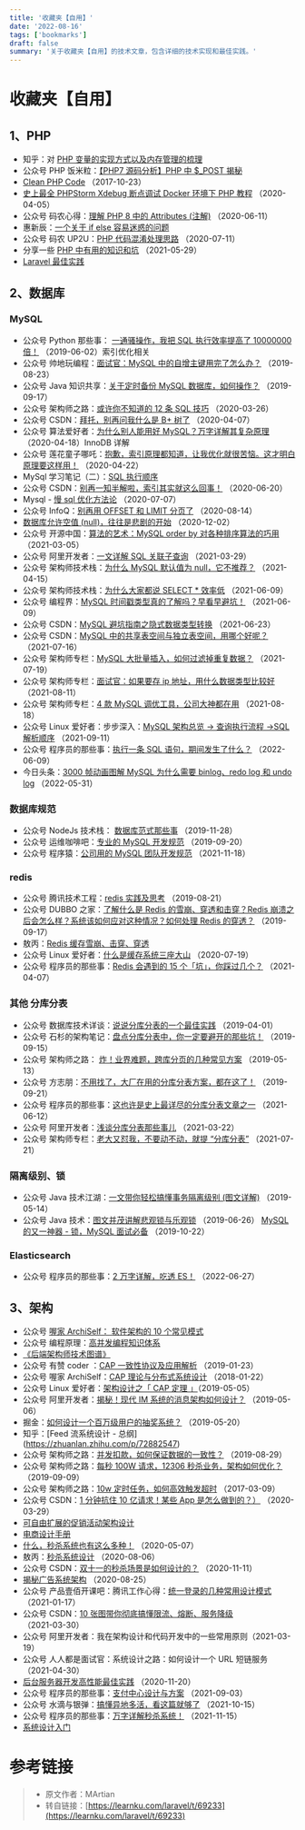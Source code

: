 ```yaml
---
title: '收藏夹【自用】'
date: '2022-08-16'
tags: ['bookmarks']
draft: false
summary: '关于收藏夹【自用】的技术文章，包含详细的技术实现和最佳实践。'
---
```


# 收藏夹【自用】

## 1、PHP
- 知乎：对 [PHP 变量的实现方式以及内存管理的梳理](https://zhuanlan.zhihu.com/p/58165332)
- 公众号 PHP 饭米粒：[【PHP7 源码分析】PHP 中 $_POST 揭秘](https://mp.weixin.qq.com/s/SDYKwGUdk85v58WHzVJE_A)
- [Clean PHP Code](https://github.com/nineyang/clean-php-code) （2017-10-23）
- [史上最全 PHPStorm Xdebug 断点调试 Docker 环境下 PHP 教程](https://segmentfault.com/a/1190000022269173) （2020-04-05）
- 公众号 码农心得：[理解 PHP 8 中的 Attributes (注解)](https://mp.weixin.qq.com/s/p1FvhfScfklY8LCEtGg2Mg) （2020-06-11）
- 惠新辰：[一个关于 if else 容易迷惑的问题](https://www.laruence.com/2020/07/09/6015.html)
- 公众号 码农 UP2U：[PHP 代码混淆处理思路](https://mp.weixin.qq.com/s/It9Thtz20rSQ3Z4u_3rl6g) （2020-07-11）
- 分享一些 [PHP 中有用的知识和坑](https://segmentfault.com/a/1190000040084826) （2021-05-29）
- [Laravel 最佳实践](https://github.com/alexeymezenin/laravel-best-practices/blob/master/chinese.md)

## 2、数据库
### MySQL
- 公众号 Python 那些事： [一通骚操作，我把 SQL 执行效率提高了 10000000 倍！](https://mp.weixin.qq.com/s/9S59a7jjQEn42PFXqpiuIw) （2019-06-02）索引优化相关
- 公众号 帅地玩编程：[面试官：MySQL 中的自增主键用完了怎么办？](https://mp.weixin.qq.com/s/IZRKPH4FYPR-mltim6J7hA) （2019-08-23）
- 公众号 Java 知识共享：[关于定时备份 MySQL 数据库，如何操作？](https://mp.weixin.qq.com/s/LWEs7tSkapGQ_WE6zYhjDg) （2019-09-17）
- 公众号 架构师之路：[或许你不知道的 12 条 SQL 技巧](https://mp.weixin.qq.com/s/AwAEJVWtYfiy79jXGC7olA) （2020-03-26）
- 公众号 CSDN：[拜托，别再问我什么是 B+ 树了](https://mp.weixin.qq.com/s/vXnG1SVYeybaLeGGVnh2vA) （2020-04-07）
- 公众号 算法爱好者：[为什么别人能用好 MySQL？万字详解其复杂原理](https://mp.weixin.qq.com/s/pRqXdWYyhQD0x_NAdQLyHA) （2020-04-18）InnoDB 详解
- 公众号 莲花童子哪吒：[抱歉，索引原理都知道，让我优化就很苦恼。这才明白原理要这样用！](https://mp.weixin.qq.com/s/D38PLc6LWMbj7tyEorCCcQ) （2020-04-22）
- MySql 学习笔记（二）：[SQL 执行顺序](https://blog.51cto.com/u_13593129/2357192)
- 公众号 CSDN：[别再一知半解啦，索引其实就这么回事！](https://mp.weixin.qq.com/s/F1EY0hY9WrzmeRp3C5C9Pw) （2020-06-20）
- Mysql - [慢 sql 优化方法论](http://www.linkedkeeper.com/1690.html) （2020-07-07）
- 公众号 InfoQ：[别再用 OFFSET 和 LIMIT 分页了](https://mp.weixin.qq.com/s/XCSvDx90ml3uDkwBah8XsQ) （2020-08-14）
- [数据库允许空值 (null)，往往是悲剧的开始](https://juejin.cn/post/6901488402353520647) （2020-12-02）
- 公众号 开源中国：[算法的艺术：MySQL order by 对各种排序算法的巧用](https://mp.weixin.qq.com/s/i73OVvQ1WT55aUJ68EELRQ) （2021-03-05）
- 公众号 阿里开发者：[一文详解 SQL 关联子查询](https://mp.weixin.qq.com/s/Whx50KNUuXORO05bi7PECw) （2021-03-29）
- 公众号 架构师技术栈：[为什么 MySQL 默认值为 null，它不推荐？](https://mp.weixin.qq.com/s/WLxQAIW8nL6KoqWNIM1IaQ) （2021-04-15）
- 公众号 架构师技术栈：[为什么大家都说 SELECT * 效率低](https://mp.weixin.qq.com/s/37SXgXqaP-j1OmdcTUNUOg) （2021-06-09）
- 公众号 编程界：[MySQL 时间戳类型真的了解吗？早看早避坑！](https://mp.weixin.qq.com/s/hBg1kAacQPqHupARav9kNw) （2021-06-09）
- 公众号 CSDN：[MySQL 避坑指南之隐式数据类型转换](https://mp.weixin.qq.com/s/O_C5DpqWlCHLGphy-W00yg) （2021-06-23）
- 公众号 CSDN：[MySQL 中的共享表空间与独立表空间，用哪个好呢？](https://mp.weixin.qq.com/s/l6F6kABHHmyq5qsK55s9eA) （2021-07-16）
- 公众号 架构师专栏：[MySQL 大批量插入，如何过滤掉重复数据？](https://mp.weixin.qq.com/s/YTlnKTopYB7T40nMrtty4g) （2021-07-19）
- 公众号 架构师专栏：[面试官：如果要存 ip 地址，用什么数据类型比较好](https://mp.weixin.qq.com/s/fUAKMjqjklrTg1692k_Adw) （2021-08-11）
- 公众号 架构师专栏：[4 款 MySQL 调优工具，公司大神都在用](https://mp.weixin.qq.com/s/2GXv4DThjY7gwBaTHpoexQ) （2021-08-18）
- 公众号 Linux 爱好者：步步深入：[MySQL 架构总览 -> 查询执行流程 ->SQL 解析顺序](https://mp.weixin.qq.com/s/5LEc99nUOSOo7vgBdmaLcg) （2021-09-11）
- 公众号 程序员的那些事：[执行一条 SQL 语句，期间发生了什么？](https://mp.weixin.qq.com/s/IQyRiGxQt6wCMuPHeMnnlA) （2022-06-09）
- 今日头条：[3000 帧动画图解 MySQL 为什么需要 binlog、redo log 和 undo log](https://www.toutiao.com/article/7103554562748973568/?app=news_article&timestamp=1655016253&use_new_style=1&req_id=202206121444120101420341590290D42B&group_id=7103554562748973568&share_token=DE693EE4-2A01-459A-9AD3-B069C584FE31&tt_from=weixin&utm_source=weixin&utm_medium=toutiao_ios&utm_campaign=client_share&wxshare_count=1&source=m_redirect&wid=1660659705935) （2022-05-31）

### 数据库规范
- 公众号 NodeJs 技术栈： [数据库范式那些事](https://mp.weixin.qq.com/s/8XO9TF4BhAxWv90HiPfOvw) （2019-11-28）
- 公众号 运维咖啡吧：[专业的 MySQL 开发规范](https://mp.weixin.qq.com/s/zfR5kn1tejVSiH-mireT3A) （2019-09-20）
- 公众号 程序猿：[公司用的 MySQL 团队开发规范](https://mp.weixin.qq.com/s/NZU_79laolqkY1m3jThz6w) （2021-11-18）

### redis
- 公众号 腾讯技术工程：[redis 实践及思考](https://mp.weixin.qq.com/s/xQDYaunRK-JMY7hoxN6PAQ) （2019-08-21）
- 公众号 DUBBO 之家：[了解什么是 Redis 的雪崩、穿透和击穿？Redis 崩溃之后会怎么样？系统该如何应对这种情况？如何处理 Redis 的穿透？](https://mp.weixin.qq.com/s/Pz2o5gn-DfbrDvvOZrdGGg) （2019-09-17）
- 敖丙：[Redis 缓存雪崩、击穿、穿透](https://segmentfault.com/a/1190000022029639)
- 公众号 Linux 爱好者：[什么是缓存系统三座大山](https://mp.weixin.qq.com/s/LawRPLTSUFQwZU_MKLZEZA) （2020-07-19）
- 公众号 程序员的那些事：[Redis 会遇到的 15 个「坑」，你踩过几个？](https://mp.weixin.qq.com/s/qqBhH8jieIeIQcJRRI5MJA) （2021-04-07）

### 其他 分库分表
- 公众号 数据库技术详谈：[说说分库分表的一个最佳实践](https://mp.weixin.qq.com/s/B4JwxxkJkLVaorNm0L5fCQ) （2019-04-01）
- 公众号 石杉的架构笔记：[盘点分库分表中，你一定要避开的那些坑！](https://mp.weixin.qq.com/s/cUsWHOS-MeJQN0yfzBzeAw) （2019-09-15）
- 公众号 架构师之路： [炸！业界难题，跨库分页的几种常见方案](https://mp.weixin.qq.com/s/H_2hyEqQ70Y_OoFZh_P_5A) （2019-05-13）
- 公众号 方志朋：[不用找了，大厂在用的分库分表方案，都在这了！](https://mp.weixin.qq.com/s/g7anCRM58EFMXKNdbMlWzA) （2019-09-21）
- 公众号 程序员的那些事：[这也许是史上最详尽的分库分表文章之一](https://mp.weixin.qq.com/s/goY6xmOVgKTd4-iX3MVbpA) （2021-06-12）
- 公众号 阿里开发者：[浅谈分库分表那些事儿](https://mp.weixin.qq.com/s/X6FI9Ci7ZXGDNDCkh2VnNA) （2021-03-22）
- 公众号 架构师专栏：[老大又怼我，不要动不动，就提 “分库分表”](https://mp.weixin.qq.com/s/yEgrhVQL3vORVatG2Lo89A) （2021-07-21）

### 隔离级别、锁
- 公众号 Java 技术江湖：[一文带你轻松搞懂事务隔离级别 (图文详解)](https://mp.weixin.qq.com/s/z7IgL8TkcIhyFl7ApvrKFg) （2019-05-14）
- 公众号 Java 技术：[图文并茂讲解悲观锁与乐观锁](https://mp.weixin.qq.com/s/TrPM7b3RFYRk-SzxEHm5lA) （2019-06-26）
[MySQL 的又一神器 - 锁，MySQL 面试必备](https://segmentfault.com/a/1190000020762791) （2019-10-22）

### Elasticsearch
- 公众号 程序员的那些事：[2 万字详解，吃透 ES！](https://mp.weixin.qq.com/s/ac-5nMb9ZM8dqlVjZ-A6hw) （2022-06-27）

## 3、架构
- 公众号 [喔家 ArchiSelf： 软件架构的 10 个常见模式](https://mp.weixin.qq.com/s/2QM2vTjevpKeZ5jy3Ss95g)
- 公众号 编程原理：[高并发编程知识体系](https://mp.weixin.qq.com/s/qaj37YYxz7afD-WfAZeN8Q)
- [《后端架构师技术图谱》](https://github.com/xingshaocheng/architect-awesome/blob/master/README.md)
- 公众号 有赞 coder ：[CAP 一致性协议及应用解析](https://mp.weixin.qq.com/s/26x8O1bRzurl84e3nM6TTA) （2019-01-23）
- 公众号 喔家 ArchiSelf：[CAP 理论与分布式系统设计](https://mp.weixin.qq.com/s/gV7DqSgSkz_X56p2X_x_cQ) （2018-01-22）
- 公众号 Linux 爱好者：[架构设计之「 CAP 定理 」](https://mp.weixin.qq.com/s/1xWnduMOgUeITA715sC1UA)（2019-05-05）
- 公众号 阿里开发者：[揭秘！现代 IM 系统的消息架构如何设计？](https://mp.weixin.qq.com/s/muS68_vtXTrIGd1JNmS50A) （2019-05-06）
- 掘金：[如何设计一个百万级用户的抽奖系统？](https://juejin.cn/post/6844903847031226382) （2019-05-20）
- 知乎：[Feed 流系统设计 - 总纲] (https://zhuanlan.zhihu.com/p/72882547)
- 公众号 架构师之路：[并发扣款，如何保证数据的一致性？](https://mp.weixin.qq.com/s/QSpBDlW1KktJ8iHaYcO2rw) （2019-08-29）
- 公众号 架构师之路：[每秒 100W 请求，12306 秒杀业务，架构如何优化？](https://mp.weixin.qq.com/s/WSocbTKWYBqOSfimdfm_JA) （2019-09-09）
- 公众号 架构师之路：[10w 定时任务，如何高效触发超时](https://mp.weixin.qq.com/s/mvFwjgxliwx808Hn_9ruEA) （2017-03-09）
- 公众号 CSDN：[1 分钟抗住 10 亿请求！某些 App 是怎么做到的？）](https://mp.weixin.qq.com/s/RwiPfMTj2MR2x0g8riWjXw) （2020-03-29）
- [可自由扩展的促销活动架构设计](https://blog.csdn.net/dreamdiary/article/details/91555532)
- [电商设计手册](https://skrshop.tech/)
- [什么，秒杀系统也有这么多种！](https://segmentfault.com/a/1190000022566350) （2020-05-07）
- 敖丙：[秒杀系统设计](https://segmentfault.com/a/1190000023517939) （2020-08-06）
- 公众号 CSDN：[双十一的秒杀场景是如何设计的？](https://mp.weixin.qq.com/s/l1zxZncpJ-ay4eM7oWl4EQ) （2020-11-11）
- [揭秘广告系统架构](https://blog.csdn.net/csdnnews/article/details/108231736) （2020-08-25）
- 公众号 产品壹佰开课吧：腾讯工作心得：[统一登录的几种常用设计模式](https://mp.weixin.qq.com/s/IfFNx-nDTydSH1MojUZILA) （2021-01-17）
- 公众号 CSDN：[10 张图带你彻底搞懂限流、熔断、服务降级](https://mp.weixin.qq.com/s/YLBXAdNkWntDwe0KU6K0zQ) （2021-03-30）
- 公众号 阿里开发者：我在架构设计和代码开发中的一些常用原则（2021-03-19）
- 公众号 人人都是面试官：系统设计之路：如何设计一个 URL 短链服务（2021-04-30）
- [后台服务器开发高性能最佳实践](https://www.nowcoder.com/discuss/568601?from=kaifazhe0630) （2020-11-20）
- 公众号 程序员的那些事：[支付中心设计与方案](https://mp.weixin.qq.com/s/6RXONiWRb5GmFN9VV14m_Q) （2021-09-03）
- 公众号 水滴与银弹：[搞懂异地多活，看这篇就够了](https://mp.weixin.qq.com/s/T6mMDdtTfBuIiEowCpqu6Q) （2021-10-15）
- 公众号 程序员的那些事：[万字详解秒杀系统！](https://mp.weixin.qq.com/s/EkDSeTuYfsBexOiNg6NleQ) （2021-11-15）
- [系统设计入门](8c2bfe31.html)

# 参考链接
> - 原文作者：MArtian
> - 转自链接：[https://learnku.com/laravel/t/69233](https://learnku.com/laravel/t/69233)